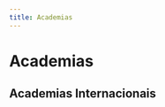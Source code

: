 ```yaml
---
title: Academias
---
```



# Academias

<div className="mt-12 grid gap-8 @md:grid-cols-2">
  <CardLink
    title="Conheça nossa sede"
    description="Botafogo - Rio de Janeiro"
    image="/pt/images/academias/botafogo.jpg"
    href="/academias/brasil/rio-de-janeiro/botafogo/"
    layout="bottom"
    overlay={true}
  />
  <CardLink
    title="Brasil"
    layout="overlay"
    description="Pesquise outras academias pelo país."
    image="/pt/images/academias/brasil.jpg"
    buttonText="Academias no Brasil"
    href="/academias/brasil/"
  />
</div>

## Academias Internacionais

<div className="mt-12 grid gap-8 @md:grid-cols-2">
  <CardLink
    title="Argentina"
    description=""
    image="/pt/images/academias/argentina.jpg"
    buttonText="Academias na Argentina"
    href="/academias/argentina/"
  />
  <CardLink
    title="Canadá"
    description=""
    image="/pt/images/academias/canada.jpg"
    buttonText="Academias no Canadá"
    href="/academias/canada/"
  />
  <CardLink
    title="México"
    description=""
    image="/pt/images/academias/mexico.jpg"
    buttonText="Academias no México"
    href="/academias/mexico/"
  />
  <CardLink
    title="Portugal"
    description=""
    image="/pt/images/academias/portugal.jpg"
    buttonText="Academias em Portugal"
    href="/academias/portugal/"
  />
  <CardLink
    title="Estados Unidos"
    description=""
    image="/pt/images/academias/estados-unidos.jpg"
    buttonText="Academias nos Estados Unidos"
    href="/academias/estados-unidos/"
  />
</div>
